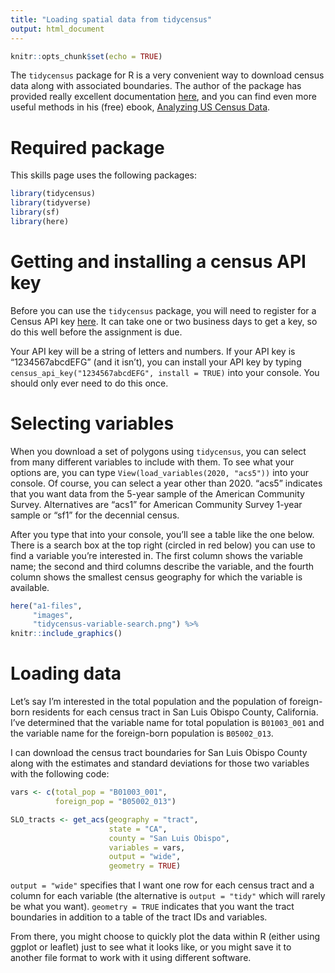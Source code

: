 ```yaml
---
title: "Loading spatial data from tidycensus"
output: html_document
---
```


```r
knitr::opts_chunk$set(echo = TRUE)
```

The `tidycensus` package for R is a very convenient way to download census data 
along with associated boundaries. The author of the package has provided really
excellent documentation 
[here](https://walker-data.com/tidycensus/){target="_blank"}, and you can find 
even more useful methods in his (free) ebook, 
[Analyzing US Census Data](https://walker-data.com/census-r/index.html){target="_blank"}.

# Required package

This skills page uses the following packages:

```r
library(tidycensus)
library(tidyverse)
library(sf)
library(here)
```

# Getting and installing a census API key

Before you can use the `tidycensus` package, you will need to register for a 
Census API key [here](https://api.census.gov/data/key_signup.html){target="_blank"}. It can take one or two business days to get a key, so do 
this well before the assignment is due.

Your API key will be a string of letters and numbers. If your API key is 
"1234567abcdEFG" (and it isn't), you can install your API key by typing 
`census_api_key("1234567abcdEFG", install = TRUE)` into your console. You should
only ever need to do this once.

# Selecting variables

When you download a set of polygons using `tidycensus`, you can select from 
many different variables to include with them. To see what your options are, 
you can type `View(load_variables(2020, "acs5"))` into your console. Of course,
you can select a year other than 2020. "acs5" indicates that you want data from 
the 5-year sample of the American Community Survey. Alternatives are "acs1" for 
American Community Survey 1-year sample or "sf1" for the decennial census.

After you type that into your console, you'll see a table like the one below. 
There is a search box at the top right (circled in red below) you can use to 
find a variable you're interested in. The first column shows the variable name; 
the second and third columns describe the variable, and the fourth column shows 
the smallest census geography for which the variable is available.

```r
here("a1-files",
     "images",
     "tidycensus-variable-search.png") %>%
knitr::include_graphics()
```

# Loading data

Let's say I'm interested in the total population and the population of 
foreign-born residents for each census tract in San Luis Obispo County, 
California. I've determined that the variable name for total population is 
`B01003_001` and the variable name for the foreign-born population is 
`B05002_013`.

I can download the census tract boundaries for San Luis Obispo County along with
the estimates and standard deviations for those two variables with the following
code:

```r
vars <- c(total_pop = "B01003_001",
          foreign_pop = "B05002_013")

SLO_tracts <- get_acs(geography = "tract",
                      state = "CA",
                      county = "San Luis Obispo",
                      variables = vars,
                      output = "wide",
                      geometry = TRUE)
```

`output = "wide"` specifies that I want one row for each census tract and a
column for each variable (the alternative is `output = "tidy"` which will 
rarely be what you want). `geometry = TRUE` indicates that you want the tract 
boundaries in addition to a table of the tract IDs and variables. 

From there, you might choose to quickly plot the data within R (either using
ggplot or leaflet) just to see what it looks like, or you might save it to 
another file format to work with it using different software.